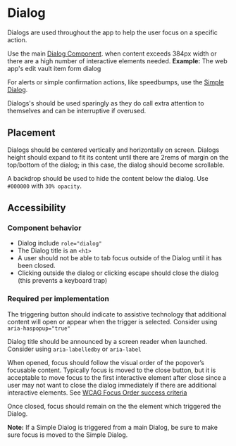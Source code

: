 
<Meta title="Component Library/Dialogs" />

# Dialog

Dialogs are used throughout the app to help the user focus on a specific action.

Use the main [Dialog Component](?path=/docs/component-library-dialogs-dialog--docs). when content
exceeds 384px width or there are a high number of interactive elements needed. **Example:** The web
app's edit vault item form dialog

For alerts or simple confirmation actions, like speedbumps, use the
[Simple Dialog](?path=/docs/component-library-dialogs-simple-dialog--docs).

Dialogs's should be used sparingly as they do call extra attention to themselves and can be
interruptive if overused.

## Placement

Dialogs should be centered vertically and horizontally on screen. Dialogs height should expand to
fit its content until there are 2rems of margin on the top/bottom of the dialog; in this case, the
dialog should become scrollable.

A backdrop should be used to hide the content below the dialog. Use `#000000` with `30% opacity`.

<Story id="component-library-dialogs-service--default" />

## Accessibility

### Component behavior

- Dialog include `role="dialog"`
- The Dialog title is an `<h1>`
- A user should not be able to tab focus outside of the Dialog until it has been closed.
- Clicking outside the dialog or clicking escape should close the dialog (this prevents a keyboard
  trap)

### Required per implementation

The triggering button should indicate to assistive technology that additional content will open or
appear when the trigger is selected. Consider using `aria-haspopup="true"`

Dialog title should be announced by a screen reader when launched. Consider using `aria-labelledby`
or `aria-label`

When opened, focus should follow the visual order of the popover’s focusable content. Typically
focus is moved to the close button, but it is acceptable to move focus to the first interactive
element after close since a user may not want to close the dialog immediately if there are
additional interactive elements. See
[WCAG Focus Order success criteria](https://www.w3.org/WAI/WCAG21/Understanding/focus-order.html)

Once closed, focus should remain on the the element which triggered the Dialog.

**Note:** If a Simple Dialog is triggered from a main Dialog, be sure to make sure focus is moved to
the Simple Dialog.
